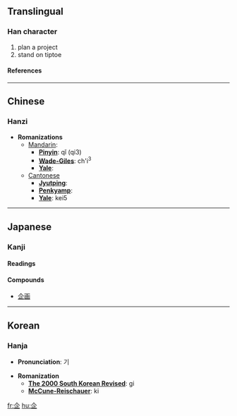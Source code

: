 ==Translingual==
===Han character===
{{Han char|rad=人|as=04|sn=6|four=8010<sub>1</sub>|canj=人卜中一 (OYLM)}}
# plan a project
# stand on tiptoe
====References====
{{Han ref|kx=0095.040|dkj=00422|dj=0201.060|hdz=10116.060|uh=4F01|ud=20225|bh=A5F8|bd=42488}}
----

==Chinese==
===Hanzi===


* '''Romanizations'''
** [[Mandarin]]:
*** '''[[Pinyin]]''': qǐ (qi3)
*** '''[[Wade-Giles]]''': ch'i<sup>3</sup>
*** '''[[Yale]]''': 
**[[Cantonese]]
***'''[[Jyutping]]''':
***'''[[Penkyamp]]''': 
***'''[[Yale]]''': kei5


----
==Japanese==
===Kanji===
{{ja-kanji|grade=c|rs=人04}}
====Readings====
{{ja-readings|on=[[き]] (ki)|kun=[[くわだてる]] (kuwadateru), [[くわだて]] (kuwadate)}}
====Compounds====
{{top4}}
*[[企画]]
{{mid4}}
{{mid4}}
{{mid4}}
{{bottom}}

----

==Korean==
===Hanja===

* '''Pronunciation''': 기

* '''Romanization'''
** '''[[The 2000 South Korean Revised Romanization|The 2000 South Korean Revised]]''': gi
** '''[[McCune-Reischauer]]''': ki


[[fr:企]]
[[hu:企]]